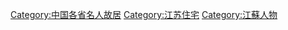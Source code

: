 [[Category:中国各省名人故居|Category:中国各省名人故居]]
[[Category:江苏住宅|Category:江苏住宅]]
[[Category:江蘇人物|Category:江蘇人物]]